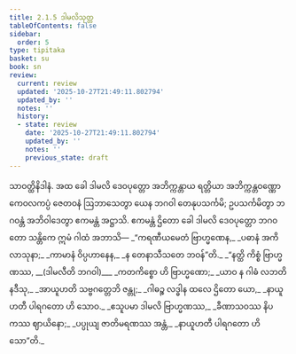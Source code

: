```yaml
---
title: 2.1.5 ဒါမလိသုတ္တ
tableOfContents: false
sidebar:
  order: 5
type: tipitaka
basket: su
book: sn
review:
  current: review
  updated: '2025-10-27T21:49:11.802794'
  updated_by: ''
  notes: ''
  history:
  - state: review
    date: '2025-10-27T21:49:11.802794'
    updated_by: ''
    notes: ''
    previous_state: draft
---
```



<ReviewStatus review={frontmatter.review} showDetails={true} />

<HypothesisAnnotation frontmatter={frontmatter} />

<DynamicBreadcrumb />

<Division number="86" book="sn" e="ch" v="18" p="294">

<Paragraph number="383" book="sn">
သာဝတ္ထိနိဒါနံ. အထ ခေါ ဒါမလိ ဒေဝပုတ္တော အဘိက္ကန္တာယ ရတ္တိယာ အဘိက္ကန္တဝဏ္ဏော ကေဝလကပ္ပံ ဇေတဝနံ ဩဘာသေတွာ ယေန ဘဂဝါ တေနုပသင်္ကမိ; ဥပသင်္ကမိတွာ ဘဂဝန္တံ အဘိဝါဒေတွာ ဧကမန္တံ အဋ္ဌာသိ. ဧကမန္တံ ဌိတော ခေါ ဒါမလိ ဒေဝပုတ္တော ဘဂဝတော သန္တိကေ ဣမံ ဂါထံ အဘာသိ—
</Paragraph>

<Paragraph number="384" type="verses" book="sn">
_“ကရဏီယမေတံ ဗြာဟ္မဏေန,_  
_ပဓာနံ အကိလာသုနာ;_  
_ကာမာနံ ဝိပ္ပဟာနေန,_  
_န တေနာသီသတေ ဘဝန်”တိ._  

</Paragraph>

<Paragraph number="385" type="verses" book="sn">
_“နတ္ထိ ကိစ္စံ ဗြာဟ္မဏဿ, __(ဒါမလီတိ ဘဂဝါ)___  
_ကတကိစ္စော ဟိ ဗြာဟ္မဏော;_  
_ယာဝ န ဂါဓံ လဘတိ နဒီသု,_  
_အာယူဟတိ သဗ္ဗဂတ္တေဘိ ဇန္တု;_  
_ဂါဓဉ္စ လဒ္ဓါန ထလေ ဌိတော ယော,_  
_နာယူဟတီ ပါရဂတော ဟိ သောဝ._  

</Paragraph>

<Paragraph number="386" type="verses" book="sn">
_ဧသူပမာ ဒါမလိ ဗြာဟ္မဏဿ,_  
_ခီဏာသဝဿ နိပကဿ ဈာယိနော;_  
_ပပ္ပုယျ ဇာတိမရဏဿ အန္တံ,_  
_နာယူဟတီ ပါရဂတော ဟိ သော”တိ._
</Paragraph>
</Division>